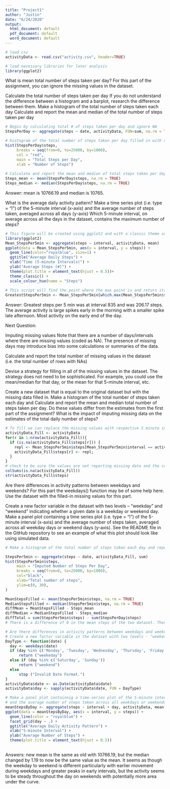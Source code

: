 ```yaml
---
title: "Project1"
author: "Justin"
date: "6/24/2020"
output:
  html_document: default
  pdf_document: default
  word_document: default
---
```


```r
# load csv 
activityData <- read.csv("activity.csv", header=TRUE)

# load necessary libraries for later analysis 
library(ggplot2)
```

What is mean total number of steps taken per day?
For this part of the assignment, you can ignore the missing values in the dataset.

Calculate the total number of steps taken per day
If you do not understand the difference between a histogram and a barplot, research the difference between them. Make a histogram of the total number of steps taken each day
Calculate and report the mean and median of the total number of steps taken per day

```r

# Begin by calculating total # of steps taken per day and ignore NA
StepsPerDay <- aggregate(steps ~ date, activityData, FUN=sum, na.rm = TRUE)

# histogram of the total number of steps taken per day filled in with red
hist(StepsPerDay$steps,
     breaks = seq(from=0, to=25000, by=1000),
     col = "red",
     main = "Total Steps per Day",
     xlab = "Number of Steps")
     
# Calculate and report the mean and median of total steps taken per day
Steps_mean <- mean(StepsPerDay$steps, na.rm = TRUE)
Steps_median <- median(StepsPerDay$steps, na.rm = TRUE)
```

Answer: mean is 10766.19 and median is 10765. 

What is the average daily activity pattern?
Make a time series plot (i.e. type = "l") of the 5-minute interval (x-axis) and the average number of steps taken, averaged across all days (y-axis)
Which 5-minute interval, on average across all the days in the dataset, contains the maximum number of steps?

```r
# This figure will be created using ggplot2 and with a classic theme so no gridlines will be behind the data line. The data line will be blue and x and y axes labeled accordingly along with a brief title. 
library(ggplot2)
Mean_StepsPer5min <- aggregate(steps ~ interval, activityData, mean)
ggplot(data = Mean_StepsPer5min, aes(x = interval, y = steps)) +
  geom_line(color="royalblue", size=1) +
  ggtitle("Average Daily Steps") +
  xlab("Time (5-minute Intervals)") +
  ylab("Average Steps (#)") +
  theme(plot.title = element_text(hjust = 0.5))+
  theme_classic() + 
  scale_colour_hue(name = "Steps")
  
# This script will find the point where the max point is and return its value 
GreatestStepsPer5min <- Mean_StepsPer5min[which.max(Mean_StepsPer5min$steps),]

```

Answer: Greatest steps per 5 min was at interval 835 and was 206.17 steps. The average activity is large spikes early in the morning with a smaller spike late afternoon. Most activity on the early end of the day. 

Next Question: 

Imputing missing values
Note that there are a number of days/intervals where there are missing values (coded as NA). The presence of missing days may introduce bias into some calculations or summaries of the data.

Calculate and report the total number of missing values in the dataset (i.e. the total number of rows with NAs)

Devise a strategy for filling in all of the missing values in the dataset. The strategy does not need to be sophisticated. For example, you could use the mean/median for that day, or the mean for that 5-minute interval, etc.

Create a new dataset that is equal to the original dataset but with the missing data filled in.
Make a histogram of the total number of steps taken each day and Calculate and report the mean and median total number of steps taken per day. Do these values differ from the estimates from the first part of the assignment? What is the impact of imputing missing data on the estimates of the total daily number of steps?

```r
# To fill we can replace the missing values with respective 5 minute interval averages. To do so we can use a for loop to find the missing points and then fill in with if statement which will address mean values to fill. 
activityData_Fill <- activityData
for(r in 1:nrow(activityData_Fill)){
  if (is.na(activityData_Fill$steps[r])) {
    repl <- Mean_StepsPer5min$steps[Mean_StepsPer5min$interval == activityData_Fill$interval[r]];
    activityData_Fill$steps[r] <- repl;
  }
}
# check to be sure the values are not reporting missing data and the code worked, can also check to be sure by heading data and looking at first few rows.  
colSums(is.na(activityData_Fill))
str(activityData_Fill$steps)
```
Are there differences in activity patterns between weekdays and weekends?
For this part the \color{red}{\verb|weekdays()|}weekdays() function may be of some help here. Use the dataset with the filled-in missing values for this part.

Create a new factor variable in the dataset with two levels – “weekday” and “weekend” indicating whether a given date is a weekday or weekend day.
Make a panel plot containing a time series plot (i.e. \color{red}{\verb|type = "l"|}type = "l") of the 5-minute interval (x-axis) and the average number of steps taken, averaged across all weekday days or weekend days (y-axis). See the README file in the GitHub repository to see an example of what this plot should look like using simulated data.

```r
# Make a histogram of the total number of steps taken each day and report mean and median and compare that to original values without na removed.

StepsPer5min <- aggregate(steps ~ date, activityData_Fill, sum)
hist(StepsPer5min$steps,
     main = "Imputed Number of Steps Per Day",
     breaks = seq(from=0, to=25000, by=1000),
     col="black", 
     xlab="Total number of steps", 
     ylim=c(0, 30),
)

MeanStepsFilled <- mean(StepsPer5min$steps, na.rm = TRUE)
MedianStepsFilled <- median(StepsPer5min$steps, na.rm = TRUE)
diffMean = MeanStepsFilled - Steps_mean
diffMedian = MedianStepsFilled - Steps_median
diffTotal = sum(StepsPer5min$steps) - sum(StepsPerDay$steps)
# There is a difference of 0 in the mean steps of the two dataset. There is a difference of -1.076381110^{4} in the median steps of the two dataset. There is a difference of 8.612950910^{4} in the total steps of the two dataset.

# Are there differences in activity patterns between weekdays and weekends?
# Create a new factor variable in the dataset with two levels - "weekend" and "weekday"
DayType <- function(date) {
  day <- weekdays(date)
  if (day %in% c('Monday', 'Tuesday', 'Wednesday', 'Thursday', 'Friday'))
      return ("weekeday")
  else if (day %in% c('Saturday', 'Sunday'))
      return ("weekend")
  else
      stop ("Invalid Date Format.")
}
activityData$date <- as.Date(activityData$date)
activityData$day <- sapply(activityData$date, FUN = DayType)

# Make a panel plot containnig a time-series plot of the 5-minute interval
# and the average number of steps taken across all weekdays or weekends
meanStepsByDay <- aggregate(steps ~ interval + day, activityData, mean)
ggplot(data = meanStepsByDay, aes(x = interval, y = steps)) + 
  geom_line(color = "royalblue") +
  facet_grid(day ~ .) +
  ggtitle("Average Daily Activity Pattern") +
  xlab("5-minute Interval") +
  ylab("Average Number of Steps") +
  theme(plot.title = element_text(hjust = 0.5))
  
```

Answers: new mean is the same as old with 10766.19, but the median changed by 1.19 to now be the same value as the mean. It seems as though the weekday to weekend is different particularly with earlier movement during weekdays and greater peaks in early intervals, but the activity seems to be steady throughout the day on weekends with potentially more area under the curve. 
